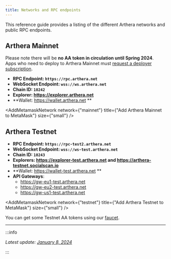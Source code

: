 ```yaml
---
title: Networks and RPC endpoints
---
```



This reference guide provides a listing of the different Arthera networks and public RPC endpoints.

## Arthera Mainnet

Please note there will be **no AA token in circulation until Spring 2024**. Apps who need to deploy to Arthera Mainnet must [request a deployer subscription](https://t.me/artherachain).

- **RPC Endpoint: `https://rpc.arthera.net`**
- **WebSocket Endpoint: `wss://ws.arthera.net`**
- **Chain ID: `10242`**
- **Explorer: https://explorer.arthera.net**
- **Wallet: https://wallet.arthera.net **

<AddMetamaskNetwork
  network={"mainnet"}
  title={"Add Arthera Mainnet to MetaMask"}
  size={"small"}
/>

## Arthera Testnet

- **RPC Endpoint: `https://rpc-test2.arthera.net`**
- **WebSocket Endpoint: `wss://ws-test.arthera.net`**
- **Chain ID: `10243`**
- **Explorers: https://explorer-test.arthera.net and https://arthera-testnet.socialscan.io**
- **Wallet: https://wallet-test.arthera.net **
- **API Gateways**:
  - https://gw-eu1-test.arthera.net
  - https://gw-eu2-test.arthera.net
  - https://gw-us1-test.arthera.net

<AddMetamaskNetwork
  network={"testnet"}
  title={"Add Arthera Testnet to MetaMask"}
  size={"small"}
/>

You can get some Testnet AA tokens using our [faucet](https://faucet.arthera.net).

---

:::info

_Latest update: [January 8, 2024](https://github.com/artheranet/arthera-docs)_

:::
